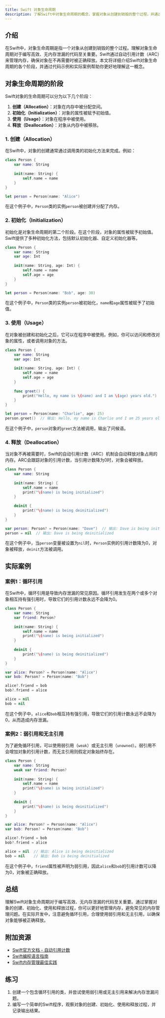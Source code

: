 ```yaml
---
title: Swift 对象生命周期
description: 了解Swift中对象生命周期的概念，掌握对象从创建到销毁的整个过程，并通过代码示例和实际案例加深理解。
---
```


## 介绍

在Swift中，对象生命周期是指一个对象从创建到销毁的整个过程。理解对象生命周期对于编写高效、无内存泄漏的代码至关重要。Swift通过自动引用计数（ARC）来管理内存，确保对象在不再需要时被正确释放。本文将详细介绍Swift对象生命周期的各个阶段，并通过代码示例和实际案例帮助你更好地理解这一概念。

## 对象生命周期的阶段

Swift对象的生命周期可以分为以下几个阶段：

1. **创建（Allocation）**：对象在内存中被分配空间。
2. **初始化（Initialization）**：对象的属性被赋予初始值。
3. **使用（Usage）**：对象在程序中被使用。
4. **释放（Deallocation）**：对象从内存中被移除。

### 1. 创建（Allocation）

在Swift中，对象的创建通常通过调用类的初始化方法来完成。例如：

```swift
class Person {
    var name: String
    
    init(name: String) {
        self.name = name
    }
}

let person = Person(name: "Alice")
```

在这个例子中，`Person`类的实例`person`被创建并分配了内存。

### 2. 初始化（Initialization）

初始化是对象生命周期的第二个阶段。在这个阶段，对象的属性被赋予初始值。Swift提供了多种初始化方法，包括默认初始化器、自定义初始化器等。

```swift
class Person {
    var name: String
    var age: Int
    
    init(name: String, age: Int) {
        self.name = name
        self.age = age
    }
}

let person = Person(name: "Bob", age: 30)
```

在这个例子中，`Person`类的实例`person`被初始化，`name`和`age`属性被赋予了初始值。

### 3. 使用（Usage）

在对象被创建和初始化之后，它可以在程序中被使用。例如，你可以访问和修改对象的属性，或者调用对象的方法。

```swift
class Person {
    var name: String
    var age: Int
    
    init(name: String, age: Int) {
        self.name = name
        self.age = age
    }
    
    func greet() {
        print("Hello, my name is \(name) and I am \(age) years old.")
    }
}

let person = Person(name: "Charlie", age: 25)
person.greet()  // 输出: Hello, my name is Charlie and I am 25 years old.
```

在这个例子中，`person`对象的`greet`方法被调用，输出了问候语。

### 4. 释放（Deallocation）

当对象不再被需要时，Swift的自动引用计数（ARC）机制会自动释放对象占用的内存。ARC会跟踪对象的引用计数，当引用计数降为0时，对象会被释放。

```swift
class Person {
    var name: String
    
    init(name: String) {
        self.name = name
        print("\(name) is being initialized")
    }
    
    deinit {
        print("\(name) is being deinitialized")
    }
}

var person: Person? = Person(name: "Dave")  // 输出: Dave is being initialized
person = nil  // 输出: Dave is being deinitialized
```

在这个例子中，当`person`变量被设置为`nil`时，`Person`实例的引用计数降为0，对象被释放，`deinit`方法被调用。

## 实际案例

### 案例1：循环引用

在Swift中，循环引用是导致内存泄漏的常见原因。循环引用发生在两个或多个对象相互持有强引用时，导致它们的引用计数永远不会降为0。

```swift
class Person {
    var name: String
    var friend: Person?
    
    init(name: String) {
        self.name = name
        print("\(name) is being initialized")
    }
    
    deinit {
        print("\(name) is being deinitialized")
    }
}

var alice: Person? = Person(name: "Alice")
var bob: Person? = Person(name: "Bob")

alice?.friend = bob
bob?.friend = alice

alice = nil
bob = nil
```

在这个例子中，`alice`和`bob`相互持有强引用，导致它们的引用计数永远不会降为0，从而造成内存泄漏。

### 案例2：弱引用和无主引用

为了避免循环引用，可以使用弱引用（`weak`）或无主引用（`unowned`）。弱引用不会增加对象的引用计数，而无主引用则假定对象始终存在。

```swift
class Person {
    var name: String
    weak var friend: Person?
    
    init(name: String) {
        self.name = name
        print("\(name) is being initialized")
    }
    
    deinit {
        print("\(name) is being deinitialized")
    }
}

var alice: Person? = Person(name: "Alice")
var bob: Person? = Person(name: "Bob")

alice?.friend = bob
bob?.friend = alice

alice = nil  // 输出: Alice is being deinitialized
bob = nil    // 输出: Bob is being deinitialized
```

在这个例子中，`friend`属性被声明为弱引用，因此`alice`和`bob`的引用计数可以降为0，对象被正确释放。

## 总结

理解Swift对象生命周期对于编写高效、无内存泄漏的代码至关重要。通过掌握对象的创建、初始化、使用和释放过程，你可以更好地管理内存，避免常见的内存管理问题。在实际开发中，注意避免循环引用，合理使用弱引用和无主引用，以确保对象能够被正确释放。

## 附加资源

- [Swift官方文档 - 自动引用计数](https://docs.swift.org/swift-book/LanguageGuide/AutomaticReferenceCounting.html)
- [Swift编程语言指南](https://docs.swift.org/swift-book/)
- [Swift内存管理最佳实践](https://developer.apple.com/documentation/swift/memory_management)

## 练习

1. 创建一个包含循环引用的类，并尝试使用弱引用或无主引用来解决内存泄漏问题。
2. 编写一个简单的Swift程序，观察对象的创建、初始化、使用和释放过程，并记录输出结果。

